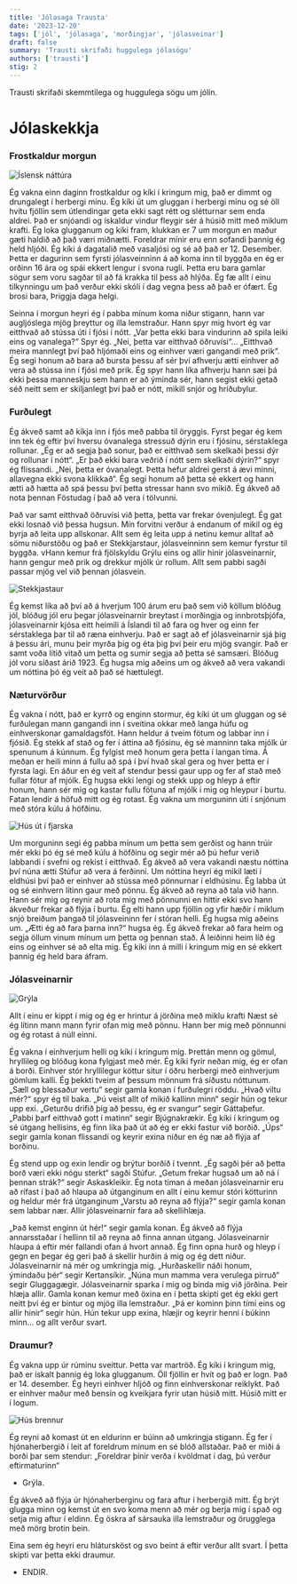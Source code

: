 ```yaml
---
title: 'Jólasaga Trausta'
date: '2023-12-20'
tags: ['jól', 'jólasaga', 'morðingjar', 'jólasveinar']
draft: false
summary: 'Trausti skrifaði huggulega jólasögu'
authors: ['trausti']
stig: 2
---
```



Trausti skrifaði skemmtilega og huggulega sögu um jólin.


<TOCInline toc={props.toc} asDisclosure />


# Jólaskekkja

### Frostkaldur morgun

![Íslensk náttúra](/static/images/faerslur/jolasogur/trausti-1.jpg)

Ég vakna einn daginn frostkaldur og kíki í kringum mig, það er dimmt og drungalegt í herbergi mínu. 
Ég kíki út um gluggan í herbergi mínu og sé öll hvítu fjöllin sem útlendingar geta ekki sagt rétt og slétturnar sem enda aldrei. 
Það er snjóandi og ískaldur vindur fleygir sér á húsið mitt með miklum krafti. 
Ég loka glugganum og kíki fram, klukkan er 7 um morgun en maður gæti haldið að það væri miðnætti. 
Foreldrar mínir eru enn sofandi þannig ég held hljóði. Ég kíki á dagatalið með vasaljósi og sé að það er 12. Desember. 
Þetta er dagurinn sem fyrsti jólasveinninn á að koma inn til byggða en ég er orðinn 16 ára og spái ekkert lengur í svona rugli. 
Þetta eru bara gamlar sögur sem voru sagðar til að fá krakka til þess að hlýða.
Ég fæ allt í einu tilkynningu um það verður ekki skóli í dag vegna þess að það er ófært. 
Ég brosi bara,
Þriggja daga helgi.


Seinna í morgun heyri ég í pabba mínum koma niður stigann, hann var augljóslega mjög þreyttur og illa lemstraður. 
Hann spyr mig hvort ég var eitthvað að stússa úti í fjósi í nótt. 
„Var þetta ekki bara vindurinn að spila leiki eins og vanalega?“ Spyr ég. „Nei, þetta var eitthvað öðruvísi“... 
„Eitthvað meira mannlegt því það hljómaði eins og einhver væri gangandi með prik“. 
Ég segi honum að bara að bursta þessu af sér því afhverju ætti einhver að vera að stússa inn í fjósi með prik. 
Ég spyr hann líka afhverju hann sæi þá ekki þessa manneskju sem hann er að ýminda sér, 
hann segist ekki getað séð neitt sem er skiljanlegt því það er nótt, mikill snjór og hríðubylur.




### Furðulegt


Ég ákveð samt að kíkja inn í fjós með pabba til öryggis. 
Fyrst þegar ég kem inn tek ég eftir því hversu óvanalega stressuð dýrin eru í fjósinu, sérstaklega rollunar. 
„Ég er að segja það sonur, það er eitthvað sem skelkaði þessi dýr og rollunar í nótt“. 
„Er það ekki bara veðrið í nótt sem skelkaði dýrin?“ spyr ég flissandi. „Nei, þetta er óvanalegt. 
Þetta hefur aldrei gerst á ævi minni, allavegna ekki svona klikkað“. 
Ég segi honum að þetta sé ekkert og hann ætti að hætta að spá þessu því þetta stressar hann svo mikið. 
Ég ákveð að nota þennan Föstudag í það að vera í tölvunni.

Það var samt eitthvað öðruvísi við þetta, þetta var frekar óvenjulegt. 
Ég gat ekki losnað við þessa hugsun.
Mín forvitni verður á endanum of mikil og ég byrja að leita upp allskonar. 
Allt sem ég leita upp á netinu kemur alltaf að sömu niðurstöðu og það er Stekkjarstaur, jólasveinninn sem kemur fyrstur til byggða. 
vHann kemur frá fjölskyldu Grýlu eins og allir hinir jólasveinarnir, hann gengur með prik og drekkur mjólk úr rollum. 
Allt sem pabbi sagði passar mjög vel við þennan jólasvein. 

![Stekkjastaur](/static/images/faerslur/jolasogur/trausti-2.jpg)

Ég kemst líka að því að á hverjum 100 árum eru það sem við köllum blóðug jól, 
blóðug jól eru þegar jólasveinarnir breytast í morðingja og innbrotsþjófa, 
jólasveinarnir kjósa eitt heimili á Íslandi til að fara og hver og einn fer sérstaklega þar til að ræna einhverju. 
Það er sagt að ef jólasveinarnir sjá þig á þessu ári, munu þeir myrða þig og éta þig því þeir eru mjög svangir. 
Það er samt voða lítið vitað um þetta og sumir segja að þetta sé samsæri. 
Blóðug jól voru síðast árið 1923. Ég hugsa mig aðeins um og ákveð að vera vakandi um nóttina þó ég veit að það sé hættulegt.


### Næturvörður

Ég vakna í nótt, það er kyrrð og enginn stormur, 
ég kíki út um gluggan og sé furðulegan mann gangandi inn í sveitina okkar með langa húfu og einhverskonar gamaldagsföt. 
Hann heldur á tveim fötum og labbar inn í fjósið. Ég stekk af stað og fer í áttina að fjósinu, 
ég sé manninn taka mjólk úr spenunum á kúnnum. 
Ég fylgist með honum gera þetta í langan tíma. 
Á meðan er heili minn á fullu að spá í því hvað skal gera og hver þetta er í fyrsta lagi. 
En áður en ég veit af stendur þessi gaur upp og fer af stað með fullar fötur af mjólk. 
Ég hugsa ekki lengi og stekk upp og hleyp á eftir honum, hann sér mig og kastar fullu fötuna af mjólk í mig og hleypur í burtu. 
Fatan lendir á höfuð mitt og ég rotast. Ég vakna um morguninn úti í snjónum með stóra kúlu á höfðinu.

![Hús út í fjarska](/static/images/faerslur/jolasogur/trausti-3.jpg)

Um morguninn segi ég pabba mínum um þetta sem gerðist og hann trúir mér ekki þó ég sé með kúlu á höfðinu 
og segir mér að þú hefur verið labbandi í svefni og rekist í eitthvað. 
Ég ákveð að vera vakandi næstu nóttina því núna ætti Stúfur að vera á ferðinni. 
Um nóttina heyri ég mikil læti í eldhúsi því það er einhver að stússa með pönnurnar í eldhúsinu. 
Ég labba út og sé einhvern lítinn gaur með pönnu. Ég ákveð að reyna að tala við hann. 
Hann sér mig og reynir að rota mig með pönnunni en hittir ekki svo hann ákveður frekar að flýja í burtu. 
Ég elti hann upp fjöllin og yfir hæðir í miklum snjó breiðum þangað til jólasveininn fer í stóran helli. 
Ég hugsa mig aðeins um. „Ætti ég að fara þarna inn?“ hugsa ég. 
Ég ákveð frekar að fara heim og segja öllum vinum mínum um þetta og þennan stað. 
Á leiðinni heim líð ég eins og einhver sé að elta mig. Ég kíki inn á milli í kringum mig en sé ekkert þannig ég held bara áfram.


### Jólasveinarnir

![Grýla](/static/images/faerslur/jolasogur/trausti-4.jpg)

Allt í einu er kippt í mig og ég er hrintur á jörðina með miklu krafti Næst sé ég lítinn mann mann fyrir ofan mig með pönnu. 
Hann ber mig með pönnunni og ég rotast á núll einni.


Ég vakna í einhverjum helli og kíki í kringum mig. Þrettán menn og gömul, hryllileg og blóðug kona fylgjast með mér. 
Ég kíki fyrir neðan mig, ég er ofan á borði. 
Einhver stór hryllilegur köttur situr í öðru herbergi með einhverjum gömlum kalli. 
Ég þekkti tveim af þessum mönnum frá síðustu nóttunum. 
„Sæll og blessaður vertu“ segir gamla konan í furðulegri röddu. 
„Hvað viltu mér?“ spyr ég til baka. 
„Þú veist allt of mikið kallinn minn“ segir hún og tekur upp exi. 
„Geturðu drifið þig að þessu, ég er svangur“ segir Gáttaþefur. 
„Pabbi þarf eitthvað gott í matinn“ segir Bjúgnakrækir. 
Ég kíki í kringum og sé útgang hellisins, ég finn líka það út að ég er ekki fastur við borðið. 
„Úps“ segir gamla konan flissandi og keyrir exina niður en ég næ að flýja af borðinu.


Ég stend upp og exin lendir og brýtur borðið í tvennt. „Ég sagði þér að þetta borð væri ekki nógu sterkt“ sagði Stúfur. 
„Getum frekar hugsað um að ná í þennan strák?“ segir Askaskleikir. 
Ég nota tíman á meðan jólasveinarnir eru að rífast í það að hlaupa að útganginum en allt í einu kemur stóri kötturinn og heldur 
mér frá útganginum „Varstu að reyna að flýja?“ segir gamla konan sem labbar nær. 
Allir jólasveinarnir fara að skellihlæja. 


„Það kemst enginn út hér!“ segir gamla konan. Ég ákveð að flýja annarsstaðar í hellinn til að reyna að finna annan útgang. 
Jólasveinarnir hlaupa á eftir mér fallandi ofan á hvort annað. 
Ég finn opna hurð og hleyp í gegn en þegar ég geri það á skellir hurðin á mig og ég dett niður. 
Jólasveinarnir ná mér og umkringja mig. „Hurðaskellir náði honum, ýmindaðu þér“ segir Kertansíkir. 
„Núna mun mamma vera verulega pirruð“ segir Gluggagægir. Jólasveinarnir sparka í mig og binda mig við jörðina. Þeir hlæja allir.
Gamla konan kemur með öxina en í þetta skipti get ég ekki gert neitt því ég er bintur og mjög illa lemstraður.
„Þá er kominn þinn tími eins og allir hinir“ segir hún.
Hún tekur upp exina, hlæjir og keyrir henni í búkinn minn…
og allt verður svart.


### Draumur?

Ég vakna upp úr rúminu sveittur. Þetta var martröð. Ég kíki í kringum mig, það er ískalt þannig ég loka glugganum. 
Öll fjöllin er hvít og það er logn. Það er 14. desember. 
Ég heyri einhver hljóð og finn einhverskonar reiklykt. 
Það er einhver maður með bensín og kveikjara fyrir utan húsið mitt. 
Húsið mitt er í logum. 

![Hús brennur](/static/images/faerslur/jolasogur/trausti-5.jpg)

Ég reyni að komast út en eldurinn er búinn að umkringja stigann. 
Ég fer í hjónaherbergið í leit af foreldrum mínum en sé blóð allstaðar. Það er miði á borði þar sem stendur:
„Foreldrar þínir verða í kvöldmat í dag, þú verður eftirmaturinn“ 
- Grýla. 


Ég ákveð að flýja úr hjónaherberginu og fara aftur í herbergið mitt. 
Ég brýt glugga minn og kemst út en svo koma menn að mér og berja mig í spað og setja mig aftur í eldinn. 
Ég öskra af sársauka illa lemstraður og örugglega með mörg brotin bein.


Eina sem ég heyri eru hlátursköst og svo beint á eftir verður allt svart. 
Í þetta skipti var þetta ekki draumur.

- ENDIR.


